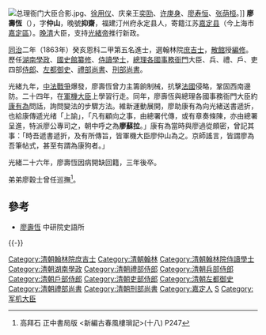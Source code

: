 [[File:总理衙门大臣合影.jpg|thumb]]、[[徐用仪|徐用仪]]、庆亲王[[奕劻|奕劻]]、[[许庚身|许庚身]]、[[廖寿恒|廖寿恒]]、[[张荫桓|张荫桓]]。]]
'''廖壽恆'''（{{bd|1839年||1903年|catIdx=L}}），字'''仲山'''，晚號'''抑齋'''，福建汀州府永定县人，寄籍江苏[[嘉定县|嘉定县]]（今上海市[[嘉定區|嘉定區]]）。[[晚清|晚清]]大臣，支持[[光緒帝|光緒帝]]推行新政。

[[同治|同治]]二年（1863年）癸亥恩科二甲第五名進士，選翰林院[[庶吉士|庶吉士]]，[[散館|散館]]授[[編修|編修]]。歷任[[湖南|湖南]][[學政|學政]]、[[國史館|國史館]][[纂修|纂修]]、[[侍讀學士|侍讀學士]]，[[總理各國事務衙門|總理各國事務衙門]]大臣、兵、禮、戶、吏四部[[侍郎|侍郎]]、[[左都御史|左都御史]]、[[禮部|禮部]][[尚書|尚書]]、[[刑部尚書|刑部尚書]]。

光緒九年，[[中法戰爭|中法戰爭]]爆發，廖壽恆曾力主籌餉制械，抗擊[[法國|法國]]侵略，鞏固西南邊防。二十四年，在[[軍機大臣|軍機大臣]]上學習行走。同年，廖壽恆與總理各國事務衙門大臣約[[康有為|康有為]]問話，詢問變法的步驟方法。維新運動展開，廖助康有為向光緒送書遞折，也給康傳遞光绪「上諭」，「凡有顧向之事，由總署代傳，或有章奏條陳，亦由總署呈進，特派廖公專司之，朝中呼之為'''廖蘇拉'''。」康有為當時與廖過從頗密，曾記其事：「時吾遞書遞折，及有所傳旨，皆軍機大臣廖仲山為之。京師謠言，皆謂廖為吾筆帖式，甚至有謂為康狗者。」

光緒二十六年，廖壽恆因病開缺回籍，三年後卒。

弟弟廖穀士曾任巡撫<ref>高拜石 正中書局版 <新編古春風樓瑣記>(十八) P247</ref>。

==參考==
*[http://npmhost.npm.gov.tw/ttscgi2/ttsquery?0:0:npmauac:TM%3D%B9%F9%B9%D8%AB%ED 廖壽恆] {{Wayback|url=http://npmhost.npm.gov.tw/ttscgi2/ttsquery?0:0:npmauac:TM%3D%B9%F9%B9%D8%AB%ED |date=20190520121609 }}中研院史語所

{{-}}
{{start box}}
{{s-off}}
{{succession box|[[薛允升|薛允升]]|[[赵舒翘|赵舒翘]]|[[清朝刑部尚书列表#刑部汉尚书|刑部漢尚書]]|<small>光绪二十三年九月辛卯－光绪二十四年八月辛丑<br>（1897年9月30日－1898年10月5日）</small>}}
{{end box}}

{{同治二年癸亥恩科殿試金榜}}
{{DEFAULTSORT:Liao廖}}
[[Category:清朝翰林院庶吉士|Category:清朝翰林院庶吉士]]
[[Category:清朝翰林|Category:清朝翰林]]
[[Category:清朝翰林院侍讀學士|Category:清朝翰林院侍讀學士]]
[[Category:清朝湖南學政|Category:清朝湖南學政]]
[[Category:清朝禮部侍郎|Category:清朝禮部侍郎]]
[[Category:清朝兵部侍郎|Category:清朝兵部侍郎]]
[[Category:清朝戶部侍郎|Category:清朝戶部侍郎]]
[[Category:清朝吏部侍郎|Category:清朝吏部侍郎]]
[[Category:清朝左都御史|Category:清朝左都御史]]
[[Category:清朝禮部尚書|Category:清朝禮部尚書]]
[[Category:清朝刑部尚書|Category:清朝刑部尚書]]
[[Category:嘉定人|Category:嘉定人]]
[[Category:廖姓|S]]
[[Category:军机大臣|Category:军机大臣]]
